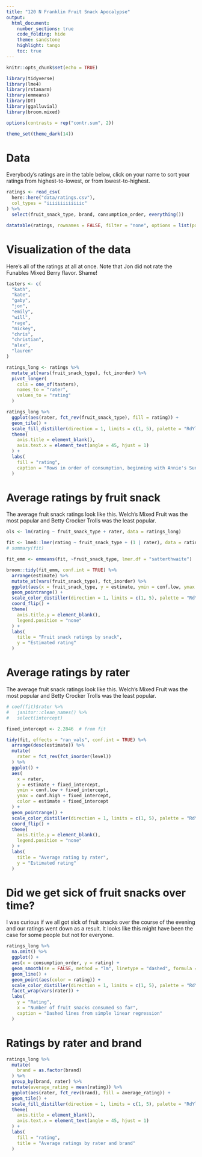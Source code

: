 ```yaml
---
title: "120 N Franklin Fruit Snack Apocalypse"
output:
  html_document:
    number_sections: true
    code_folding: hide
    theme: sandstone
    highlight: tango
    toc: true
---
```


```r
knitr::opts_chunk$set(echo = TRUE)

library(tidyverse)
library(lme4)
library(rstanarm)
library(emmeans)
library(DT)
library(ggalluvial)
library(broom.mixed)

options(contrasts = rep("contr.sum", 2))

theme_set(theme_dark(14))
```

# Data

Everybody's ratings are in the table below, click on your name to sort your ratings from highest-to-lowest, or from lowest-to-highest.

```r
ratings <- read_csv(
  here::here("data/ratings.csv"),
  col_types = "iiiiiiiiiiiiic"
) %>% 
  select(fruit_snack_type, brand, consumption_order, everything())

datatable(ratings, rownames = FALSE, filter = "none", options = list(pageLength = 8, scrollX = TRUE))
```

# Visualization of the data

Here's all of the ratings at all at once. Note that Jon did not rate the Funables Mixed Berry flavor. Shame!

```r
tasters <- c(
  "kath",
  "kate",
  "gaby",
  "jon",
  "emily",
  "will",
  "rage",
  "mickey",
  "chris",
  "christian",
  "alex",
  "lauren"
)

ratings_long <- ratings %>%
  mutate_at(vars(fruit_snack_type), fct_inorder) %>%
  pivot_longer(
    cols = one_of(tasters),
    names_to = "rater",
    values_to = "rating"
  )

ratings_long %>%
  ggplot(aes(rater, fct_rev(fruit_snack_type), fill = rating)) +
  geom_tile() +
  scale_fill_distiller(direction = 1, limits = c(1, 5), palette = "RdYlGn") +
  theme(
    axis.title = element_blank(),
    axis.text.x = element_text(angle = 45, hjust = 1)
  ) +
  labs(
    fill = "rating",
    caption = "Rows in order of consumption, beginning with Annie's Sunny Citrus"
  )
```

# Average ratings by fruit snack

The average fruit snack ratings look like this. Welch's Mixed Fruit was the most popular and Betty Crocker Trolls was the least popular.

```r
ols <- lm(rating ~ fruit_snack_type + rater, data = ratings_long)

fit <- lme4::lmer(rating ~ fruit_snack_type + (1 | rater), data = ratings_long)
# summary(fit)

fit_emm <- emmeans(fit, ~fruit_snack_type, lmer.df = "satterthwaite")

broom::tidy(fit_emm, conf.int = TRUE) %>%
  arrange(estimate) %>%
  mutate_at(vars(fruit_snack_type), fct_inorder) %>%
  ggplot(aes(x = fruit_snack_type, y = estimate, ymin = conf.low, ymax = conf.high, color = estimate)) +
  geom_pointrange() +
  scale_color_distiller(direction = 1, limits = c(1, 5), palette = "RdYlGn") +
  coord_flip() +
  theme(
    axis.title.y = element_blank(),
    legend.position = "none"
  ) +
  labs(
    title = "Fruit snack ratings by snack",
    y = "Estimated rating"
  )
```

# Average ratings by rater

The average fruit snack ratings look like this. Welch's Mixed Fruit was the most popular and Betty Crocker Trolls was the least popular.

```r
# coef(fit)$rater %>% 
#   janitor::clean_names() %>% 
#   select(intercept)

fixed_intercept <- 2.2846  # from fit

tidy(fit, effects = "ran_vals", conf.int = TRUE) %>% 
  arrange(desc(estimate)) %>% 
  mutate(
    rater = fct_rev(fct_inorder(level))
  ) %>% 
  ggplot() +
  aes(
    x = rater, 
    y = estimate + fixed_intercept,
    ymin = conf.low + fixed_intercept,
    ymax = conf.high + fixed_intercept,
    color = estimate + fixed_intercept
  ) +
  geom_pointrange() +
  scale_color_distiller(direction = 1, limits = c(1, 5), palette = "RdYlGn") +
  coord_flip() +
  theme(
    axis.title.y = element_blank(),
    legend.position = "none"
  ) +
  labs(
    title = "Average rating by rater",
    y = "Estimated rating"
  )
```

# Did we get sick of fruit snacks over time?

I was curious if we all got sick of fruit snacks over the course of the evening and our ratings went down as a result. It looks like this might have been the case for some people but not for everyone.

```r
ratings_long %>% 
  na.omit() %>% 
  ggplot() +
  aes(x = consumption_order, y = rating) +
  geom_smooth(se = FALSE, method = "lm", linetype = "dashed", formula = y ~ x, color = "darkgrey") +
  geom_line() +
  geom_point(aes(color = rating)) +
  scale_color_distiller(direction = 1, limits = c(1, 5), palette = "RdYlGn") +
  facet_wrap(vars(rater)) +
  labs(
    y = "Rating",
    x = "Number of fruit snacks consumed so far",
    caption = "Dashed lines from simple linear regression"
  )
```

# Ratings by rater and brand

```r
ratings_long %>%
  mutate(
    brand = as.factor(brand)
  ) %>% 
  group_by(brand, rater) %>% 
  mutate(average_rating = mean(rating)) %>% 
  ggplot(aes(rater, fct_rev(brand), fill = average_rating)) +
  geom_tile() +
  scale_fill_distiller(direction = 1, limits = c(1, 5), palette = "RdYlGn") +
  theme(
    axis.title = element_blank(),
    axis.text.x = element_text(angle = 45, hjust = 1)
  ) +
  labs(
    fill = "rating",
    title = "Average ratings by rater and brand"
  )
```

